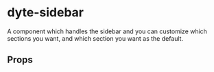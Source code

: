# dyte-sidebar

A component which handles the sidebar and
you can customize which sections you want, and which section you want as the default.

## Props

<PropsTable of="dyte-sidebar" />
